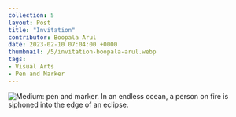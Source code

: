 ---
collection: 5
layout: Post
title: "Invitation"
contributor: Boopala Arul
date: 2023-02-10 07:04:00 +0000
thumbnail: /5/invitation-boopala-arul.webp
tags: 
- Visual Arts
- Pen and Marker
---
<div class="center">
    <img src="{{ site.baseurl }}/uploads/5/invitation-boopala-arul.jpg"
        alt="Medium: pen and marker. In an endless ocean, a person on fire is siphoned into the edge of an eclipse." />
</div>
